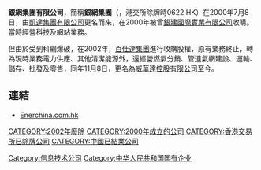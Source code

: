 '''銀網集團有限公司'''，簡稱'''銀網集團'''（'''{{lang-en|Silvernet Group Limited}}'''，港交所除牌時0622.HK）在2000年7月8日，由[[凱達集團有限公司|凱達集團有限公司]]更名而來，在2000年被曾[[銀建國際實業有限公司|銀建國際實業有限公司]]收購。當時經營科技及網站業務。

但由於受到科網爆破，在2002年，[[百仕達集團|百仕達集團]]進行收購股權，原有業務終止，轉為現時業務電力供應、其他清潔能源外，還經營燃氣分銷、管道氣網建設、運輸、儲存、批發及零售，同年11月8日，更名為[[威華達控股有限公司|威華達控股有限公司]]至今。

==連結==
*[https://web.archive.org/web/20111220195253/http://www.enerchina.com.hk/ Enerchina.com.hk]

[[CATEGORY:2002年廢除|CATEGORY:2002年廢除]]
[[CATEGORY:2000年成立的公司|CATEGORY:2000年成立的公司]]
[[CATEGORY:香港交易所已除牌公司|CATEGORY:香港交易所已除牌公司]]
[[Category:信息技术公司|Category:信息技术公司]]
[[CATEGORY:中國已結業公司|CATEGORY:中國已結業公司]]
[[Category:中华人民共和国国有企业|Category:中华人民共和国国有企业]]